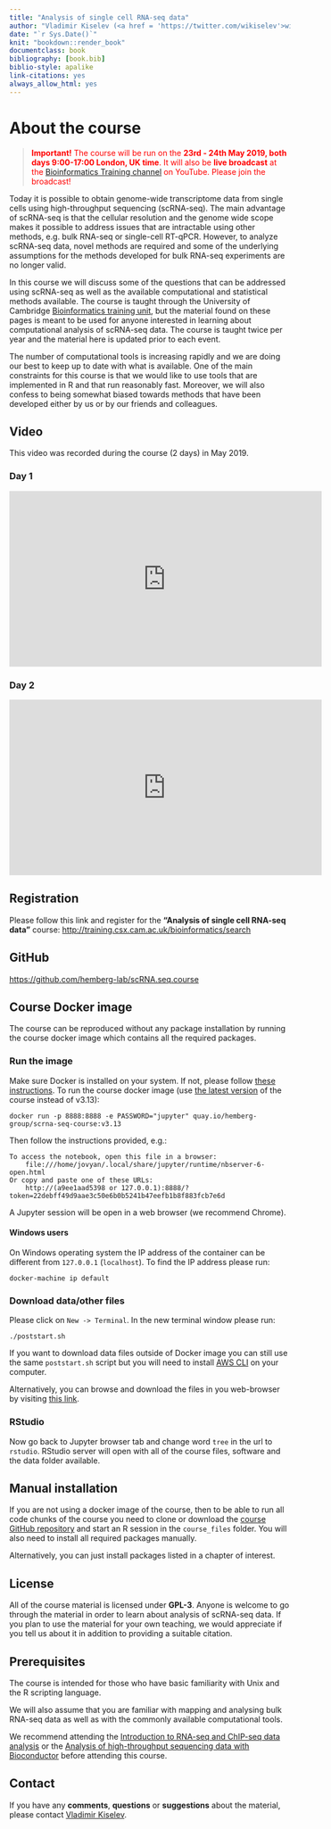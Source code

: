 ```yaml
--- 
title: "Analysis of single cell RNA-seq data"
author: "Vladimir Kiselev (<a href = 'https://twitter.com/wikiselev'>wikiselev</a>), Tallulah Andrews (<a href = 'https://twitter.com/talandrews'>talandrews</a>), Jennifer Westoby (<a href = 'https://twitter.com/Jenni_Westoby'>Jenni_Westoby</a>), Davis McCarthy (<a href = 'https://twitter.com/davisjmcc'>davisjmcc</a>), Maren Büttner (<a href = 'https://twitter.com/marenbuettner'>marenbuettner</a>), Jimmy Lee (<a href = 'https://twitter.com/THJimmyLee'>THJimmyLee</a>), Krzysztof Polanski, Sebastian Y. Müller, Elo Madissoon, Stephane Ballereau, Maria Do Nascimento Lopes Primo, Rocio Martinez Nunez and Martin Hemberg (<a href = 'https://twitter.com/m_hemberg'>m_hemberg</a>)"
date: "`r Sys.Date()`"
knit: "bookdown::render_book"
documentclass: book
bibliography: [book.bib]
biblio-style: apalike
link-citations: yes
always_allow_html: yes
---
```


# About the course

> <span style="color:red">__Important!__ The course will be run on the __23rd - 24th May 2019, both days 9:00-17:00 London, UK time__. It will also be __live broadcast__ at the [Bioinformatics Training channel](https://www.youtube.com/channel/UCsc6r6UKxb2qRcDQPix2L5A) on YouTube. Please join the broadcast!</span>

Today it is possible to obtain genome-wide transcriptome data from single cells using high-throughput sequencing (scRNA-seq). The main advantage of scRNA-seq is that the cellular resolution and the genome wide scope makes it possible to address issues that are intractable using other methods, e.g. bulk RNA-seq or single-cell RT-qPCR. However, to analyze scRNA-seq data, novel methods are required and some of the underlying assumptions for the methods developed for bulk RNA-seq experiments are no longer valid.

In this course we will discuss some of the questions that can be addressed using scRNA-seq as well as the available computational and statistical methods available. The course is taught through the University of Cambridge <a href="http://training.csx.cam.ac.uk/bioinformatics/" target="blank">Bioinformatics training unit</a>, but the material found on these pages is meant to be used for anyone interested in learning about computational analysis of scRNA-seq data. The course is taught twice per year and the material here is updated prior to each event.

The number of computational tools is increasing rapidly and we are doing our best to keep up to date with what is available. One of the main constraints for this course is that we would like to use tools that are implemented in R and that run reasonably fast. Moreover, we will also confess to being somewhat biased towards methods that have been developed either by us or by our friends and colleagues. 

## Video

This video was recorded during the course (2 days) in May 2019.

### Day 1

<iframe width="560" height="315" src="https://www.youtube.com/embed/thHgPqQpkE4" frameborder="0" allow="accelerometer; autoplay; encrypted-media; gyroscope; picture-in-picture" allowfullscreen></iframe>

### Day 2

<iframe width="560" height="315" src="https://www.youtube.com/embed/7dQ_pleDO2Y" frameborder="0" allow="accelerometer; autoplay; encrypted-media; gyroscope; picture-in-picture" allowfullscreen></iframe>

## Registration  

Please follow this link and register for the __"Analysis of single cell RNA-seq data"__ course:
<a href="http://training.csx.cam.ac.uk/bioinformatics/search" target="blank">http://training.csx.cam.ac.uk/bioinformatics/search</a>

## GitHub
<a href="https://github.com/hemberg-lab/scRNA.seq.course" target="blank">https://github.com/hemberg-lab/scRNA.seq.course</a>

## Course Docker image

The course can be reproduced without any package installation by running the course docker image which contains all the required packages.

### Run the image
Make sure Docker is installed on your system. If not, please follow [these instructions](https://docs.docker.com/engine/installation/). To run the course docker image (use [the latest version](https://quay.io/repository/hemberg-group/scrna-seq-course?tab=tags) of the course instead of v3.13):

```
docker run -p 8888:8888 -e PASSWORD="jupyter" quay.io/hemberg-group/scrna-seq-course:v3.13
```

Then follow the instructions provided, e.g.:
```
To access the notebook, open this file in a browser:
    file:///home/jovyan/.local/share/jupyter/runtime/nbserver-6-open.html
Or copy and paste one of these URLs:
    http://(a9ee1aad5398 or 127.0.0.1):8888/?token=22debff49d9aae3c50e6b0b5241b47eefb1b8f883fcb7e6d
```

A Jupyter session will be open in a web browser (we recommend Chrome).

#### Windows users

On Windows operating system the IP address of the container can be different from `127.0.0.1` (`localhost`). To find the IP address please run:
```
docker-machine ip default
```

### Download data/other files

Please click on `New -> Terminal`. In the new terminal window please run:
```
./poststart.sh
```

If you want to download data files outside of Docker image you can still use the same `poststart.sh` script but you will need to install [AWS CLI](https://docs.aws.amazon.com/cli/latest/userguide/install-bundle.html) on your computer.

Alternatively, you can browse and download the files in you web-browser by visiting [this link](https://scrnaseq-course.cog.sanger.ac.uk/index.html?prefix=data/).

### RStudio

Now go back to Jupyter browser tab and change word `tree` in the url to `rstudio`. RStudio server will open with all of the course files, software and the data folder available.

## Manual installation

If you are not using a docker image of the course, then to be able to run all code chunks of the course you need to clone or download the [course GitHub repository](https://github.com/hemberg-lab/scRNA.seq.course) and start an R session in the `course_files` folder. You will also need to install all required packages manually.

Alternatively, you can just install packages listed in a chapter of interest.

## License
All of the course material is licensed under <b>GPL-3</b>. Anyone is welcome to go through the material in order to learn about analysis of scRNA-seq data. If you plan to use the material for your own teaching, we would appreciate if you tell us about it in addition to providing a suitable citation.

## Prerequisites

The course is intended for those who have basic familiarity with Unix and the R scripting language.

We will also assume that you are familiar with mapping and analysing bulk RNA-seq data as well as with the commonly available computational tools.

We recommend attending the [Introduction to RNA-seq and ChIP-seq data analysis](http://training.csx.cam.ac.uk/bioinformatics/search) or the [Analysis of high-throughput sequencing data with Bioconductor](http://training.csx.cam.ac.uk/bioinformatics/search) before attending this course.

## Contact

If you have any __comments__, __questions__ or __suggestions__ about the material, please contact <a href="mailto:vladimir.yu.kiselev@gmail.com">Vladimir Kiselev</a>.
